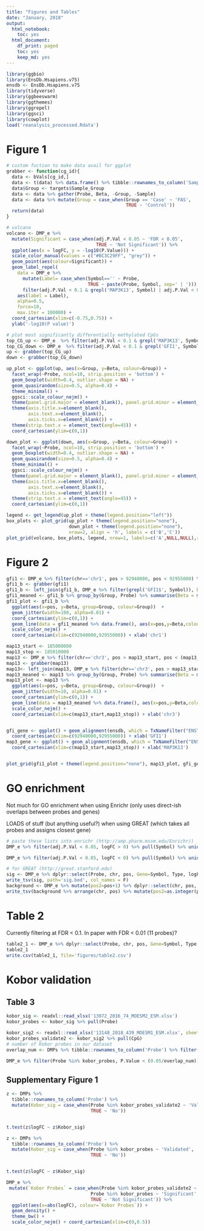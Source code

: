 ```yaml
---
title: "Figures and Tables"
date: "January, 2018"
output:
  html_notebook:
    toc: yes
  html_document:
    df_print: paged
    toc: yes
    keep_md: yes
---
```


```r
library(ggbio)
library(EnsDb.Hsapiens.v75)
ensdb <- EnsDb.Hsapiens.v75
library(tidyverse)
library(ggbeeswarm)
library(ggthemes)
library(ggrepel)
library(ggsci)
library(cowplot)
load('reanalysis_processed.Rdata')
```
# Figure 1
```r
# custom fuction to make data avail for ggplot
grabber <- function(cg_id){
  data <- bVals[cg_id,]
  data <- t(data) %>% data.frame() %>% tibble::rownames_to_column('Sample')
  data$Group <- targets$Sample_Group 
  data <- data %>% gather(Probe, Beta, -Group, -Sample)
  data <- data %>% mutate(Group = case_when(Group == 'Case' ~ 'FAS',
                                            TRUE ~ 'Control'))
  return(data)
}

# volcano
volcano <- DMP_e %>% 
  mutate(Significant = case_when(adj.P.Val < 0.05 ~ 'FDR < 0.05',
                                 TRUE ~ 'Not Significant')) %>% 
  ggplot(aes(x = logFC, y = -log10(P.Value))) +
  scale_color_manual(values = c("#BC3C29FF", "grey")) +
  geom_point(aes(colour=Significant)) +
  geom_label_repel(
    data = DMP_e %>% 
      mutate(Label= case_when(Symbol=='' ~ Probe,
                              TRUE ~ paste(Probe, Symbol, sep=' | '))) %>% 
      filter(adj.P.Val < 0.1 & grepl('MAP3K13', Symbol) | adj.P.Val < 0.1 & grepl('GFI1', Symbol)),
    aes(label = Label),
    alpha=0.5,
    force=10,
    max.iter = 100000) +
  coord_cartesian(xlim=c(-0.75,0.75)) +
  ylab('-log10(P value)')

# plot most significantly differentially methylated CpGs
top_CG_up <- DMP_e  %>% filter(adj.P.Val < 0.1 & grepl('MAP3K13', Symbol)) %>% arrange(P.Value) %>%  pull(Probe)
top_CG_down <- DMP_e  %>% filter(adj.P.Val < 0.1 & grepl('GFI1', Symbol)) %>% arrange(P.Value) %>%  pull(Probe)
up <- grabber(top_CG_up)
down <- grabber(top_CG_down)

up_plot <- ggplot(up, aes(x=Group, y=Beta, colour=Group)) + 
  facet_wrap(~Probe, ncol=10, strip.position = 'bottom') + 
  geom_boxplot(width=0.4, outlier.shape = NA) +
  geom_quasirandom(size=0.5, alpha=0.4) +
  theme_minimal() +
  ggsci::scale_colour_nejm() +
  theme(panel.grid.major = element_blank(), panel.grid.minor = element_blank()) +
  theme(axis.title.x=element_blank(),
        axis.text.x=element_blank(),
        axis.ticks.x=element_blank()) +
  theme(strip.text.x = element_text(angle=45)) + 
  coord_cartesian(ylim=c(0,1))

down_plot <- ggplot(down, aes(x=Group, y=Beta, colour=Group)) + 
  facet_wrap(~Probe, ncol=10, strip.position = 'bottom') + 
  geom_boxplot(width=0.4, outlier.shape = NA) +
  geom_quasirandom(size=0.5, alpha=0.4) +
  theme_minimal() +
  ggsci::scale_colour_nejm() +
  theme(panel.grid.major = element_blank(), panel.grid.minor = element_blank()) +
  theme(axis.title.x=element_blank(),
        axis.text.x=element_blank(),
        axis.ticks.x=element_blank()) +
  theme(strip.text.x = element_text(angle=45)) + 
  coord_cartesian(ylim=c(0,1))

legend <- get_legend(up_plot + theme(legend.position="left"))
box_plots <- plot_grid(up_plot + theme(legend.position="none"), 
                       down_plot + theme(legend.position="none"), 
                       nrow=2, align = 'h', labels = c('B','C'))
plot_grid(volcano, box_plots, legend, nrow=1, labels=c('A',NULL,NULL),rel_widths = c(2,1,0.2))

```

# Figure 2
```r
gfi1 <- DMP_e %>% filter(chr=='chr1', pos > 92940000, pos < 92955000) %>% arrange(chr, pos) %>% pull(Probe)
gfi1_b <- grabber(gfi1)
gfi1_b <- left_join(gfi1_b, DMP_e %>% filter(grepl('GFI1$', Symbol)), by=c('Probe')) 
gfi1_meaned <- gfi1_b %>% group_by(Group, Probe) %>% summarise(Beta = mean(Beta), pos=mean(pos))
gfi1_plot <- gfi1_b %>% 
  ggplot(aes(x=pos, y=Beta, group=Group, colour=Group))  + 
  geom_jitter(width=100, alpha=0.01) + 
  coord_cartesian(ylim=c(0,1)) + 
  geom_line(data = gfi1_meaned %>% data.frame(), aes(x=pos,y=Beta,colour=Group), size=0.5) + 
  scale_color_nejm() +
  coord_cartesian(xlim=c(92940000,92955000)) + xlab('chr1')

map13_start <- 185000000
map13_stop <- 185010000
map13 <- DMP_e %>% filter(chr=='chr3', pos > map13_start, pos < (map13_stop+1000000)) %>% arrange(chr, pos) %>% pull(Probe)
map13 <- grabber(map13)
map13<- left_join(map13, DMP_e %>% filter(chr=='chr3', pos > map13_start, pos < (map13_stop+1000000)), by=c('Probe')) 
map13_meaned <- map13 %>% group_by(Group, Probe) %>% summarise(Beta = mean(Beta), pos=mean(pos))
map13_plot <- map13 %>% 
  ggplot(aes(x=pos, y=Beta, group=Group, colour=Group))  + 
  geom_jitter(width=10, alpha=0.01) + 
  coord_cartesian(ylim=c(0,1)) + 
  geom_line(data = map13_meaned %>% data.frame(), aes(x=pos,y=Beta,colour=Group), size=0.5) + 
  scale_color_nejm() +
  coord_cartesian(xlim=c(map13_start,map13_stop)) + xlab('chr3')


gfi_gene <- ggplot() + geom_alignment(ensdb, which = TxNameFilter("ENST00000427103"), names.expr=NULL, stat='identity') +
  coord_cartesian(xlim=c(92940000,92955000)) + xlab('GFI1')
map3_gene <- ggplot() + geom_alignment(ensdb, which = TxNameFilter("ENST00000424227"), names.expr=NULL, stat='identity') +
  coord_cartesian(xlim=c(map13_start,map13_stop)) + xlab('MAP3K13')


plot_grid(gfi1_plot + theme(legend.position="none"), map13_plot, gfi_gene, map3_gene, labels = c('A','B',NULL,NULL), ncol=2, align='v', axis = 'lr', rel_heights = c(1,0.3))
```

# GO enrichment
Not much for GO enrichment when using Enrichr (only uses direct-ish overlaps between probes and genes)

LOADS of stuff (but anything useful?) when using GREAT (which takes all probes and assigns closest gene)
```r
# paste these lists into enrichr (http://amp.pharm.mssm.edu/Enrichr/)
DMP_e %>% filter(adj.P.Val < 0.05, logFC > 0) %>% pull(Symbol) %>% unique() %>% paste(., collapse = ',')

DMP_e %>% filter(adj.P.Val < 0.05, logFC < 0) %>% pull(Symbol) %>% unique() %>% paste(., collapse = ',')

# for GREAT (http://great.stanford.edu)
sig <- DMP_e %>% dplyr::select(Probe, chr, pos, Gene=Symbol, Type, logFC,FDR = adj.P.Val) %>% filter(FDR < 0.05) %>% mutate(Type = gsub('_',' ', Type)) %>% mutate(Type=gsub('hg19 genes ','',Type)) %>% mutate(Type=gsub('hg19 cpg ','',Type)) %>% mutate(pos2=pos+1) %>% dplyr::select(chr, pos, pos2) %>% data.frame()
write_tsv(sig, path='sig.bed', col_names = F)
background <- DMP_e %>% mutate(pos2=pos+1) %>% dplyr::select(chr, pos, pos2)
write_tsv(background %>% arrange(chr, pos) %>% mutate(pos2=as.integer(pos2)),path = 'background.bed', col_names = FALSE)
```


# Table 2
Currently filtering at FDR < 0.1.
In paper with FDR < 0.01 (11 probes)?
```r
table2_1 <- DMP_e %>% dplyr::select(Probe, chr, pos, Gene=Symbol, Type, logFC,FDR = adj.P.Val) %>% filter(FDR < 0.1) %>% mutate(Type = gsub('_',' ', Type)) %>% mutate(Type=gsub('hg19 genes ','',Type)) %>% mutate(Type=gsub('hg19 cpg ','',Type))
table2_1
write.csv(table2_1, file='figures/table2.csv')

```

# Kobor validation 
## Table 3
```r
kobor_sig <- readxl::read_xlsx('13072_2016_74_MOESM2_ESM.xlsx')
kobor_probes <- kobor_sig %>% pull(Probe)

kobor_sig2 <- readxl::read_xlsx('13148_2018_439_MOESM1_ESM.xlsx', sheet = 'Supplementary table 2')
kobor_probes_validate2 <- kobor_sig2 %>% pull(CpG)
# number of Kobor probes in our dataset
overlap_num <- DMPs %>% tibble::rownames_to_column('Probe') %>% filter(Probe %in% kobor_probes_validate2) %>% nrow()

DMP_e %>% filter(Probe %in% kobor_probes, P.Value < (0.05/overlap_num)) %>% dplyr::select(Probe, chr, pos, Gene=Symbol, Type, logFC,FDR = adj.P.Val)  %>% mutate(Type = gsub('_',' ', Type)) %>% mutate(Type=gsub('hg19 genes ','',Type)) %>% mutate(Type=gsub('hg19 cpg ','',Type))
```

## Supplementary Figure 1
```r


z <- DMPs %>% 
  tibble::rownames_to_column('Probe') %>% 
  mutate(Kobor_sig = case_when(Probe %in% kobor_probes_validate2 ~ 'Validated',
                               TRUE ~ 'No')) 


t.test(z$logFC ~ z$Kobor_sig)

z <- DMPs %>% 
  tibble::rownames_to_column('Probe') %>% 
  mutate(Kobor_sig = case_when(Probe %in% kobor_probes ~ 'Validated',
                               TRUE ~ 'No')) 


t.test(z$logFC ~ z$Kobor_sig)

DMP_e %>% 
 mutate(`Kobor Probes` = case_when(Probe %in% kobor_probes_validate2 ~ 'Validated',
                               Probe %in% kobor_probes ~ 'Significant',
                               TRUE ~ 'Not Significant')) %>% 
  ggplot(aes(x=abs(logFC), colour=`Kobor Probes`)) + 
  geom_density() +
  theme_bw() +
  scale_color_nejm() + coord_cartesian(xlim=c(0,0.5))
```
